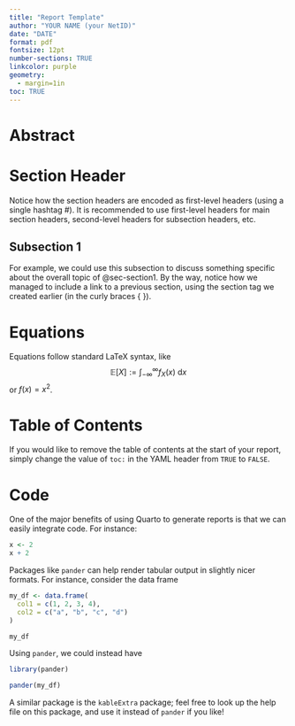 ```yaml
---
title: "Report Template"
author: "YOUR NAME (your NetID)"
date: "DATE"
format: pdf
fontsize: 12pt
number-sections: TRUE
linkcolor: purple
geometry:
  - margin=1in
toc: TRUE
---
```


# Abstract {#sec-abstract}

\begin{abstract}
When writing an academic-style paper, it is important to include an abstract. The abstract is a short, few-line summary of the paper, and should include major findings and conclusions.
\end{abstract}


# Section Header {#sec-section1}

Notice how the section headers are encoded as first-level headers (using a single hashtag \#). It is recommended to use first-level headers for main section headers, second-level headers for subsection headers, etc.

## Subsection 1

For example, we could use this subsection to discuss something specific about the overall topic of @sec-section1. By the way, notice how we managed to include a link to a previous section, using the section tag we created earlier (in the curly braces \{ \}).

# Equations

Equations follow standard LaTeX syntax, like
$$ \mathbb{E}[X] := \int_{-\infty}^{\infty} f_X(x) \ \mathrm{d}x $$
or $f(x) = x^2$.

# Table of Contents

If you would like to remove the table of contents at the start of your report, simply change the value of `toc:` in the YAML header from `TRUE` to `FALSE`. 

# Code

One of the major benefits of using Quarto to generate reports is that we can easily integrate code. For instance:
```r
x <- 2
x + 2
```

Packages like `pander` can help render tabular output in slightly nicer formats. For instance, consider the data frame

```r
my_df <- data.frame(
  col1 = c(1, 2, 3, 4),
  col2 = c("a", "b", "c", "d")
)

my_df
```

Using `pander`, we could instead have

```r
library(pander)

pander(my_df)
```

A similar package is the `kableExtra` package; feel free to look up the help file on this package, and use it instead of `pander` if you like!